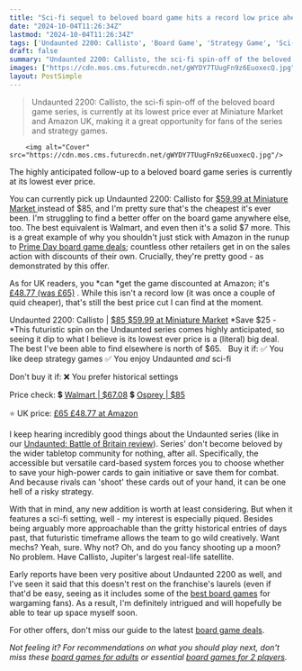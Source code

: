 ```yaml
---
title: "Sci-fi sequel to beloved board game hits a record low price ahead of Prime Day"
date: "2024-10-04T11:26:34Z"
lastmod: "2024-10-04T11:26:34Z"
tags: ['Undaunted 2200: Callisto', 'Board Game', 'Strategy Game', 'Sci-Fi', 'Wargame']
draft: false
summary: "Undaunted 2200: Callisto, the sci-fi spin-off of the beloved board game series, is currently at its lowest price ever at Miniature Market and Amazon UK, making it a great opportunity for fans of the series and strategy games."
images: ["https://cdn.mos.cms.futurecdn.net/gWYDY7TUugFn9z6EuoxecQ.jpg"]
layout: PostSimple
---
```

> Undaunted 2200: Callisto, the sci-fi spin-off of the beloved board game series, is currently at its lowest price ever at Miniature Market and Amazon UK, making it a great opportunity for fans of the series and strategy games.


        <img alt="Cover" src="https://cdn.mos.cms.futurecdn.net/gWYDY7TUugFn9z6EuoxecQ.jpg"/>
        
The highly anticipated follow-up to a beloved board game series is currently at its lowest ever price.

You can currently pick up Undaunted 2200: Callisto for [$59.99 at Miniature Market ](https://miniature-market.sjv.io/c/221109/1593875/18486?subId1=grd-us-8143811695074844697&sharedId=grd-us&u=https%3A%2F%2Fwww.miniaturemarket.com%2Fundaunted-2200-callisto-ospgam059.html%3F)instead of $85, and I'm pretty sure that's the cheapest it's ever been. I'm struggling to find a better offer on the board game anywhere else, too. The best equivalent is Walmart, and even then it's a solid $7 more. This is a great example of why you shouldn't just stick with Amazon in the runup to [Prime Day board game deals](https://www.gamesradar.com/prime-day-board-game-deals/); countless other retailers get in on the sales action with discounts of their own. Crucially, they're pretty good - as demonstrated by this offer.

As for UK readers, you *can *get the game discounted at Amazon; it's [£48.77 (was £65)](https://target.georiot.com/Proxy.ashx?tsid=8426&GR_URL=https%3A%2F%2Famazon.co.uk%2FUndaunted-Callisto%2Fdp%2F1472862848%2F%3Ftag%3Dhawk-future-21%26ascsubtag%3Dgrd-us-6818627570603092086-21) . While this isn't a record low (it was once a couple of quid cheaper), that's still the best price cut I can find at the moment.

Undaunted 2200: Callisto | [$85 $59.99 at Miniature Market](https://miniature-market.sjv.io/c/221109/1593875/18486?subId1=grd-us-4131838122756408367&sharedId=grd-us&u=https%3A%2F%2Fwww.miniaturemarket.com%2Fundaunted-2200-callisto-ospgam059.html%3F)
*Save $25 - *This futuristic spin on the Undaunted series comes highly anticipated, so seeing it dip to what I believe is its lowest ever price is a (literal) big deal. The best I've been able to find elsewhere is north of $65.
  
Buy it if:
✅ You like deep strategy games
✅ You enjoy Undaunted *and* sci-fi

Don't buy it if:
❌ You prefer historical settings

Price check:
💲 [Walmart | $67.08](https://goto.walmart.com/c/1943169/565706/9383?subId1=grd-us-4131838122756408367&sharedId=grd-us&u=https%3A%2F%2Fwww.walmart.com%2Fip%2FUndaunted-2200-Callisto-Game-9781472862846%2F3449643660%3F)
💲 [Osprey | $85](https://www.ospreypublishing.com/us/undaunted-2200-callisto-9781472862846/)

⭐ UK price: [£65 £48.77 at Amazon](https://target.georiot.com/Proxy.ashx?tsid=8426&GR_URL=https%3A%2F%2Famazon.co.uk%2FUndaunted-Callisto%2Fdp%2F1472862848%2F%3Ftag%3Dhawk-future-21%26ascsubtag%3Dgrd-us-4131838122756408367-21)



I keep hearing incredibly good things about the Undaunted series (like in our [Undaunted: Battle of Britain review](https://www.gamesradar.com/undaunted-battle-of-britain-review/)). Series' don't become beloved by the wider tabletop community for nothing, after all. Specifically, the accessible but versatile card-based system forces you to choose whether to save your high-power cards to gain initiative or save them for combat. And because rivals can 'shoot' these cards out of your hand, it can be one hell of a risky strategy. 

With that in mind, any new addition is worth at least considering. But when it features a sci-fi setting, well - my interest is especially piqued. Besides being arguably more approachable than the gritty historical entries of days past, that futuristic timeframe allows the team to go wild creatively. Want mechs? Yeah, sure. Why not? Oh, and do you fancy shooting up a moon? No problem. Have Callisto, Jupiter's largest real-life satellite. 

Early reports have been very positive about Undaunted 2200 as well, and I've seen it said that this doesn't rest on the franchise's laurels (even if that'd be easy, seeing as it includes some of the [best board games](https://www.gamesradar.com/best-board-games/) for wargaming fans). As a result, I'm definitely intrigued and will hopefully be able to tear up space myself soon. 

For other offers, don't miss our guide to the latest [board game deals](https://www.gamesradar.com/board-game-deals-and-sales/).

*Not feeling it? For recommendations on what you should play next, don't miss these *[<em>board games for adults</em>](https://www.gamesradar.com/board-games-for-adults/)* or essential *[<em>board games for 2 players</em>](https://www.gamesradar.com/board-games-for-2-players/)*.*
        